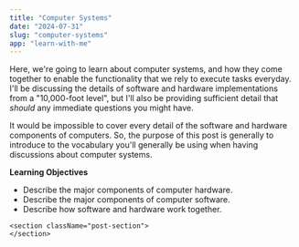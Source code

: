 ```yaml
---
title: "Computer Systems"
date: "2024-07-31"
slug: "computer-systems"
app: "learn-with-me"
---
```


<div className="post-content-wrapper">
    <section>
        <div className="overview">
            <p>
                Here, we're going to learn about computer systems, and how they come together to enable the
                functionality that we rely to execute tasks everyday. I'll be discussing the details of software
                and hardware implementations from a "10,000-foot level", but I'll also be providing sufficient
                detail that <em>should</em> any immediate questions you might have.
            </p>
            <p>
                It would be impossible to cover every detail of the software and hardware components of computers. So,
                the purpose of this post is generally to introduce to the vocabulary you'll generally be using when
                having discussions about computer systems.
            </p>
        </div>
        <aside>
            <b>Learning Objectives</b>
            <ul>
                <li>Describe the major components of computer hardware.</li>
                <li>Describe the major components of computer software.</li>
                <li>Describe how software and hardware work together.</li>
            </ul>
        </aside>
    </section>

    <section className="post-section">
    </section>

</div>
